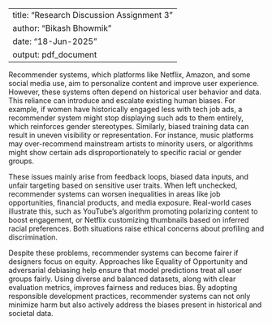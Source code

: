 
---
title: "Research Discussion Assignment 3"
author: "Bikash Bhowmik"
date: "18-Jun-2025"
output: pdf_document
---

Recommender systems, which platforms like Netflix, Amazon, and some social media use, aim to personalize content and improve user experience. However, these systems often depend on historical user behavior and data. This reliance can introduce and escalate existing human biases. For example, if women have historically engaged less with tech job ads, a recommender system might stop displaying such ads to them entirely, which reinforces gender stereotypes. Similarly, biased training data can result in uneven visibility or representation. For instance, music platforms may over-recommend mainstream artists to minority users, or algorithms might show certain ads disproportionately to specific racial or gender groups.

 These issues mainly arise from feedback loops, biased data inputs, and unfair targeting based on sensitive user traits. When left unchecked, recommender systems can worsen inequalities in areas like job opportunities, financial products, and media exposure. Real-world cases illustrate this, such as YouTube's algorithm promoting polarizing content to boost engagement, or Netflix customizing thumbnails based on inferred racial preferences. Both situations raise ethical concerns about profiling and discrimination.
 
Despite these problems, recommender systems can become fairer if designers focus on equity. Approaches like Equality of Opportunity and adversarial debiasing help ensure that model predictions treat all user groups fairly. Using diverse and balanced datasets, along with clear evaluation metrics, improves fairness and reduces bias. By adopting responsible development practices, recommender systems can not only minimize harm but also actively address the biases present in historical and societal data.

